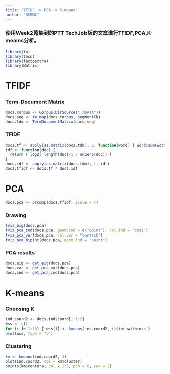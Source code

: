 ```yaml
---
title: "TFIDF -> PCA -> K-means"
author: "陳麒業"
---
```

### 使用Week2蒐集到的PTT TechJob板的文章進行TFIDF,PCA,K-meams分析。

```r
library(tm)
library(tmcn)
library(factoextra)
library(Matrix)
```

# TFIDF
### Term-Document Matrix
```r
docs.corpus <- Corpus(DirSource("./DATA"))
docs.seg <- tm_map(docs.corpus, segmentCN)
docs.tdm <- TermDocumentMatrix(docs.seg)
```

### TFIDF
```r
docs.tf <- apply(as.matrix(docs.tdm), 2, function(word) { word/sum(word) })
idf <- function(doc) {
  return ( log2( length(doc)+1 / nnzero(doc)) )
}
docs.idf <- apply(as.matrix(docs.tdm), 1, idf)
docs.tfidf <- docs.tf * docs.idf
```

# PCA
```r
docs.pca <- prcomp(docs.tfidf, scale = T)
```

### Drawing
```r
fviz_eig(docs.pca)
fviz_pca_ind(docs.pca, geom.ind = c("point"), col.ind = "cos2")
fviz_pca_var(docs.pca, col.var = "contrib")
fviz_pca_biplot(docs.pca, geom.ind = "point")
```

### PCA results
```r
docs.eig <- get_eig(docs.pca)
docs.var <- get_pca_var(docs.pca)
docs.ind <- get_pca_ind(docs.pca)
```

# K-means
### Choosing K
```r
ind.coord2 <- docs.ind$coord[, 1:2]
wss <- c()
for (i in 1:10) { wss[i] <- kmeans(ind.coord2, i)$tot.withinss }
plot(wss, type = "b")
```

### Clustering
```r
km <- kmeans(ind.coord2, 3)
plot(ind.coord2, col = km$cluster)
points(km$centers, col = 1:3, pch = 8, cex = 2)
```